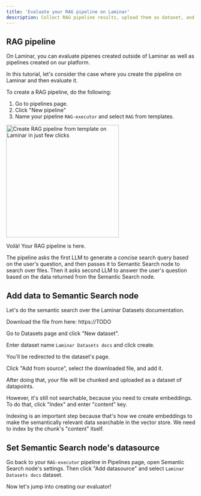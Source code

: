 ```yaml
---
title: 'Evaluate your RAG pipeline on Laminar'
description: Collect RAG pipeline results, upload them as dataset, and evaluate them.
---
```


## RAG pipeline

On Laminar, you can evaluate pipenes created outside of Laminar as well as pipelines created on our platform.

In this tutorial, let's consider the case where you create the pipeline on Laminar and then evaluate it.

To create a RAG pipeline, do the following:
1. Go to pipelines page.
1. Click "New pipeline"
1. Name your pipeline `RAG-executor` and select `RAG` from templates.

<Frame caption="Create RAG pipeline from template">
  <img
    height="300"
    src="/images/tutorials/RAG-from-template.png"
    alt="Create RAG pipeline from template on Laminar in just few clicks"
  />
</Frame>

Voilà! Your RAG pipeline is here.

The pipeline asks the first LLM to generate a concise search query based on the user's question, and then passes it to Semantic Search node to search over files.
Then it asks second LLM to answer the user's question based on the data returned from the Semantic Search node.

## Add data to Semantic Search node

Let's do the semantic search over the Laminar Datasets documentation.

Download the file from here: https://TODO

Go to Datasets page and click "New dataset".

Enter dataset name `Laminar Datasets docs` and click create.

You'll be redirected to the dataset's page.

Click "Add from source", select the downloaded file, and add it.

After doing that, your file will be chunked and uploaded as a dataset of datapoints.

However, it's still not searchable, because you need to create embeddings. To do that, click "Index" and enter "content" key.

Indexing is an important step because that's how we create embeddings to make the semantically relevant data searchable in the vector store. We need to index by the chunk's "content" itself.

## Set Semantic Search node's datasource

Go back to your `RAG-executor` pipeline in Pipelines page, open Semantic Search node's settings. Then click "Add datasource" and select `Laminar Datasets docs` dataset.

Now let's jump into creating our evaluator!
